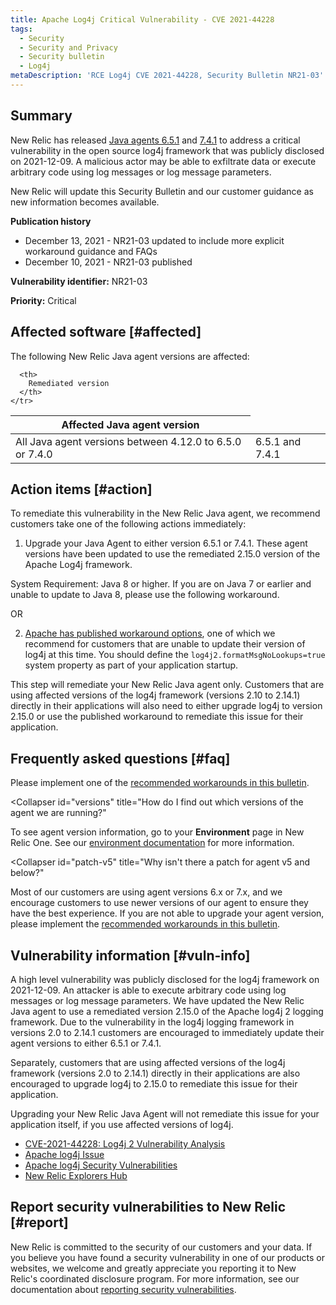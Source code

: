 ```yaml
---
title: Apache Log4j Critical Vulnerability - CVE 2021-44228
tags:
  - Security
  - Security and Privacy
  - Security bulletin
  - Log4j
metaDescription: 'RCE Log4j CVE 2021-44228, Security Bulletin NR21-03'
---
```


## Summary

New Relic has released [Java agents 6.5.1](/docs/release-notes/agent-release-notes/java-release-notes/java-agent-651/) and [7.4.1](/docs/release-notes/agent-release-notes/java-release-notes/java-agent-741/) to address a critical vulnerability in the open source log4j framework that was publicly disclosed on 2021-12-09. A malicious actor may be able to exfiltrate data or execute arbitrary code using log messages or log message parameters.

New Relic will update this Security Bulletin and our customer guidance as new information becomes available.

**Publication history**

* December 13, 2021 - NR21-03 updated to include more explicit workaround guidance and FAQs
* December 10, 2021 - NR21-03 published

**Vulnerability identifier:** NR21-03

**Priority:** Critical

## Affected software [#affected]

The following New Relic Java agent versions are affected:

<table>
  <thead>
    <tr>
      <th>
        Affected Java agent version
      </th>

      <th>
        Remediated version
      </th>
    </tr>
  </thead>

  <tbody>
    <tr>
      <td>
        All Java agent versions between 4.12.0 to 6.5.0 or 7.4.0
      </td>
      <td>
        6.5.1 and 7.4.1
      </td>
    </tr>
  </tbody>
</table>

## Action items [#action]

To remediate this vulnerability in the New Relic Java agent, we recommend customers take one of the following actions immediately:

1. Upgrade your Java Agent to either version 6.5.1 or 7.4.1. These agent versions have been updated to use the remediated 2.15.0 version of the Apache Log4j framework.

System Requirement: Java 8 or higher. If you are on Java 7 or earlier and unable to update to Java 8, please use the following workaround.

OR

2. [Apache has published workaround options](https://logging.apache.org/log4j/2.x/index.html), one of which we recommend for customers that are unable to update their version of log4j at this time. You should define the `log4j2.formatMsgNoLookups=true` system property as part of your application startup.

This step will remediate your New Relic Java agent only. Customers that are using affected versions of the log4j framework (versions 2.10 to 2.14.1) directly in their applications will also need to either upgrade log4j to version 2.15.0 or use the published workaround to remediate this issue for their application.

## Frequently asked questions [#faq]

<CollapserGroup>
  <Collapser
    id="upgrade-options"
    title="What are our options if we are not able to upgrade our Java agent or version of Java?"
  >

  Please implement one of the [recommended workarounds in this bulletin](#action).

  </Collapser>

  <Collapser
    id="versions"
    title="How do I find out which versions of the agent we are running?"
  >

  To see agent version information, go to your **Environment** page in New Relic One. See our [environment documentation](/docs/apm/agents/manage-apm-agents/troubleshooting/get-environment-data-about-your-apm-app) for more information.

  </Collapser>
  
  <Collapser
    id="patch-v5"
    title="Why isn't there a patch for agent v5 and below?"
  >

  Most of our customers are using agent versions 6.x or 7.x, and we encourage customers to use newer versions of our agent to ensure they have the best experience. If you are not able to upgrade your agent version, please implement the [recommended workarounds in this bulletin](#action).

  </Collapser>

</CollapserGroup>

## Vulnerability information [#vuln-info]

A high level vulnerability was publicly disclosed for the log4j framework on 2021-12-09. An attacker is able to execute arbitrary code using log messages or log message parameters. We have updated the New Relic Java agent to use a remediated version 2.15.0 of the Apache log4j 2 logging framework. Due to the vulnerability in the log4j logging framework in versions 2.0 to 2.14.1 customers are encouraged to immediately update their agent versions to either 6.5.1 or 7.4.1.

Separately, customers that are using affected versions of the log4j framework (versions 2.0 to 2.14.1) directly in their applications are also encouraged to upgrade log4j to 2.15.0 to remediate this issue for their application.

Upgrading your New Relic Java Agent will not remediate this issue for your application itself, if you use affected versions of log4j.

* [CVE-2021-44228: Log4j 2 Vulnerability Analysis](https://cve.mitre.org/cgi-bin/cvename.cgi?name=CVE-2021-44228)
* [Apache log4j Issue](https://issues.apache.org/jira/browse/LOG4J2-3198)
* [Apache log4j Security Vulnerabilities](https://logging.apache.org/log4j/2.x/security.html)
* [New Relic Explorers Hub](https://discuss.newrelic.com/t/log4j-zero-day-vulnerability-and-the-new-relic-java-agent/170322)

## Report security vulnerabilities to New Relic [#report]

New Relic is committed to the security of our customers and your data. If you believe you have found a security vulnerability in one of our products or websites, we welcome and greatly appreciate you reporting it to New Relic's coordinated disclosure program. For more information, see our documentation about [reporting security vulnerabilities](/docs/security/new-relic-security/data-privacy/reporting-security-vulnerabilities).
